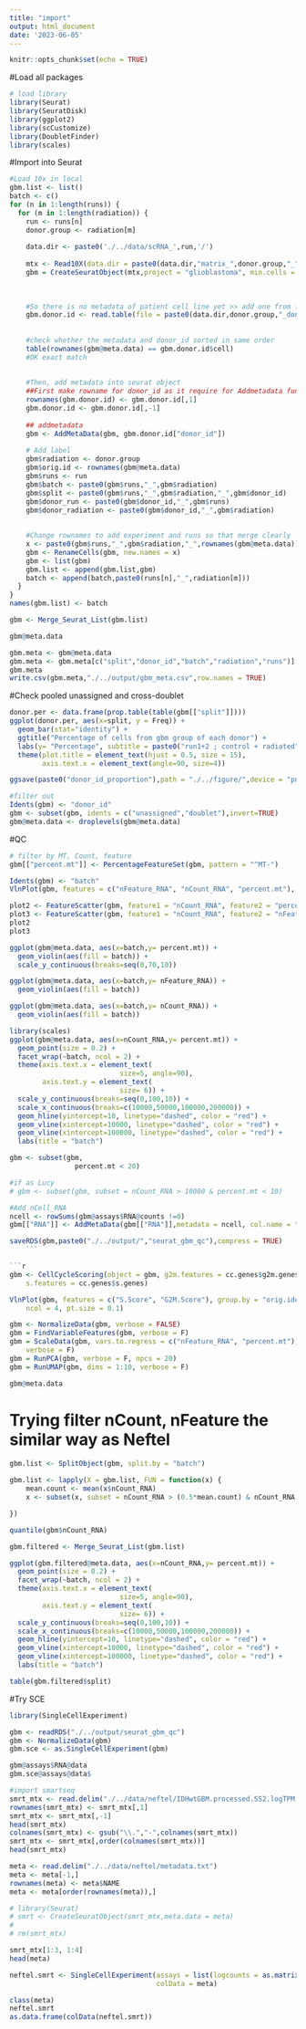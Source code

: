 ```yaml
---
title: "import"
output: html_document
date: '2023-06-05'
---
```


```r
knitr::opts_chunk$set(echo = TRUE)
```

#Load all packages
```r
# load library
library(Seurat)
library(SeuratDisk)
library(ggplot2)
library(scCustomize)
library(DoubletFinder)
library(scales)
```


#Import into Seurat  
```r
#Load 10x in local
gbm.list <- list()
batch <- c()
for (n in 1:length(runs)) {
  for (m in 1:length(radiation)) {
    run <- runs[n]
    donor.group <- radiation[m]
    
    data.dir <- paste0('./../data/scRNA_',run,'/')
    
    mtx <- Read10X(data.dir = paste0(data.dir,"matrix_",donor.group,"_",run))
    gbm = CreateSeuratObject(mtx,project = "glioblastoma", min.cells = 5, min.features = 200)
    
    
    
    #So there is no metadata of patient cell line yet >> add one from file name radiated_donor_ide.tsv (or control_donor_ide.tsv)
    gbm.donor.id <- read.table(file = paste0(data.dir,donor.group,"_donor_ids.tsv"), sep = "\t", header = TRUE, stringsAsFactors = TRUE)
    
    
    #check whether the metadata and donor_id sorted in same order
    table(rownames(gbm@meta.data) == gbm.donor.id$cell)
    #OK exact match 
    
    
    #Then, add metadata into seurat object 
    ##First make rowname for donor_id as it require for Addmetadata function
    rownames(gbm.donor.id) <- gbm.donor.id[,1]
    gbm.donor.id <- gbm.donor.id[,-1]
    
    ## addmetadata
    gbm <- AddMetaData(gbm, gbm.donor.id["donor_id"])
    
    # Add label
    gbm$radiation <- donor.group
    gbm$orig.id <- rownames(gbm@meta.data)
    gbm$runs <- run
    gbm$batch <- paste0(gbm$runs,"_",gbm$radiation)
    gbm$split <- paste0(gbm$runs,"_",gbm$radiation,"_",gbm$donor_id)
    gbm$donor_run <- paste0(gbm$donor_id,"_",gbm$runs)
    gbm$donor_radiation <- paste0(gbm$donor_id,"_",gbm$radiation)
    
    
    #Change rownames to add experiment and runs so that merge clearly
    x <- paste0(gbm$runs,"_",gbm$radiation,"_",rownames(gbm@meta.data))
    gbm <- RenameCells(gbm, new.names = x)
    gbm <- list(gbm)
    gbm.list <- append(gbm.list,gbm)
    batch <- append(batch,paste0(runs[n],"_",radiation[m]))
  }
}
names(gbm.list) <- batch
```




```r
gbm <- Merge_Seurat_List(gbm.list)
```

```r
gbm@meta.data
```
```r
gbm.meta <- gbm@meta.data
gbm.meta <- gbm.meta[c("split","donor_id","batch","radiation","runs")]
gbm.meta
write.csv(gbm.meta,"./../output/gbm_meta.csv",row.names = TRUE)
```

#Check pooled unassigned and cross-doublet
```r
donor.per <- data.frame(prop.table(table(gbm[["split"]])))
ggplot(donor.per, aes(x=split, y = Freq)) + 
  geom_bar(stat="identity") +
  ggtitle("Percentage of cells from gbm group of each donor") +
  labs(y= "Percentage", subtitle = paste0("run1+2 ; control + radiated")) +
  theme(plot.title = element_text(hjust = 0.5, size = 15),
        axis.text.x = element_text(angle=90, size=4)) 
```
```r
ggsave(paste0("donor_id_proportion"),path = "./../figure/",device = "png")
```

```r
#filter out 
Idents(gbm) <- "donor_id"
gbm <- subset(gbm, idents = c("unassigned","doublet"),invert=TRUE)
gbm@meta.data <- droplevels(gbm@meta.data)
```


#QC
```r
# filter by MT, Count, feature
gbm[["percent.mt"]] <- PercentageFeatureSet(gbm, pattern = "^MT-")
```

```r
Idents(gbm) <- "batch"
VlnPlot(gbm, features = c("nFeature_RNA", "nCount_RNA", "percent.mt"), ncol = 3)
```

```r
plot2 <- FeatureScatter(gbm, feature1 = "nCount_RNA", feature2 = "percent.mt")
plot3 <- FeatureScatter(gbm, feature1 = "nCount_RNA", feature2 = "nFeature_RNA")
plot2
plot3
```

```r
ggplot(gbm@meta.data, aes(x=batch,y= percent.mt)) +
  geom_violin(aes(fill = batch)) +
  scale_y_continuous(breaks=seq(0,70,10))
```

```r
ggplot(gbm@meta.data, aes(x=batch,y= nFeature_RNA)) +
  geom_violin(aes(fill = batch))
```
```r
ggplot(gbm@meta.data, aes(x=batch,y= nCount_RNA)) +
  geom_violin(aes(fill = batch))
```

```r
library(scales)
ggplot(gbm@meta.data, aes(x=nCount_RNA,y= percent.mt)) +
  geom_point(size = 0.2) +
  facet_wrap(~batch, ncol = 2) +
  theme(axis.text.x = element_text(
                           size=5, angle=90),
        axis.text.y = element_text(
                           size= 6)) +
  scale_y_continuous(breaks=seq(0,100,10)) +
  scale_x_continuous(breaks=c(10000,50000,100000,200000)) +
  geom_hline(yintercept=10, linetype="dashed", color = "red") +
  geom_vline(xintercept=10000, linetype="dashed", color = "red") +
  geom_vline(xintercept=100000, linetype="dashed", color = "red") +
  labs(title = "batch")
```


```r
gbm <- subset(gbm, 
                percent.mt < 20)

#if as Lucy 
# gbm <- subset(gbm, subset = nCount_RNA > 10000 & percent.mt < 10)
```

```r
#Add nCell_RNA
ncell <- rowSums(gbm@assays$RNA@counts !=0)
gbm[["RNA"]] <- AddMetaData(gbm[["RNA"]],metadata = ncell, col.name = "nCell_RNA")
```

```r
saveRDS(gbm,paste0("./../output/","seurat_gbm_qc"),compress = TRUE)
    ```

```r
gbm <- CellCycleScoring(object = gbm, g2m.features = cc.genes$g2m.genes,
    s.features = cc.genes$s.genes)
```
```r
VlnPlot(gbm, features = c("S.Score", "G2M.Score"), group.by = "orig.ident",
    ncol = 4, pt.size = 0.1)
```

```r
gbm <- NormalizeData(gbm, verbose = FALSE)
gbm = FindVariableFeatures(gbm, verbose = F)
gbm = ScaleData(gbm, vars.to.regress = c("nFeature_RNA", "percent.mt"),
    verbose = F)
gbm = RunPCA(gbm, verbose = F, npcs = 20)
gbm = RunUMAP(gbm, dims = 1:10, verbose = F)
```






```r
gbm@meta.data
```

# Trying filter nCount, nFeature the similar way as Neftel
```r
gbm.list <- SplitObject(gbm, split.by = "batch")

gbm.list <- lapply(X = gbm.list, FUN = function(x) {
    mean.count <- mean(x$nCount_RNA)
    x <- subset(x, subset = nCount_RNA > (0.5*mean.count) & nCount_RNA < (2*mean.count) & percent.mt < 10)

})
```

```r
quantile(gbm$nCount_RNA)
```

```r
gbm.filtered <- Merge_Seurat_List(gbm.list)
```

```r

ggplot(gbm.filtered@meta.data, aes(x=nCount_RNA,y= percent.mt)) +
  geom_point(size = 0.2) +
  facet_wrap(~batch, ncol = 2) +
  theme(axis.text.x = element_text(
                           size=5, angle=90),
        axis.text.y = element_text(
                           size= 6)) +
  scale_y_continuous(breaks=seq(0,100,10)) +
  scale_x_continuous(breaks=c(10000,50000,100000,200000)) +
  geom_hline(yintercept=10, linetype="dashed", color = "red") +
  geom_vline(xintercept=10000, linetype="dashed", color = "red") +
  geom_vline(xintercept=100000, linetype="dashed", color = "red") +
  labs(title = "batch")
```
```r
table(gbm.filtered$split)
```


#Try SCE
```r
library(SingleCellExperiment)

gbm <- readRDS("./../output/seurat_gbm_qc")
gbm <- NormalizeData(gbm)
gbm.sce <- as.SingleCellExperiment(gbm)
```
```r
gbm@assays$RNA@data
gbm.sce@assays@data$

```

```r
#import smartseq
smrt_mtx <- read.delim("./../data/neftel/IDHwtGBM.processed.SS2.logTPM.txt.gz")
rownames(smrt_mtx) <- smrt_mtx[,1]
smrt_mtx <- smrt_mtx[,-1]
head(smrt_mtx)
colnames(smrt_mtx) <- gsub("\\.","-",colnames(smrt_mtx))
smrt_mtx <- smrt_mtx[,order(colnames(smrt_mtx))]
head(smrt_mtx)

meta <- read.delim("./../data/neftel/metadata.txt")
meta <- meta[-1,]
rownames(meta) <- meta$NAME
meta <- meta[order(rownames(meta)),]

# library(Seurat)
# smrt <- CreateSeuratObject(smrt_mtx,meta.data = meta)
# 
# rm(smrt_mtx)

smrt_mtx[1:3, 1:4]
head(meta)
```


```r
neftel.smrt <- SingleCellExperiment(assays = list(logcounts = as.matrix(smrt_mtx)),
                                    colData = meta)
```

```r
class(meta)
neftel.smrt
as.data.frame(colData(neftel.smrt))
```


